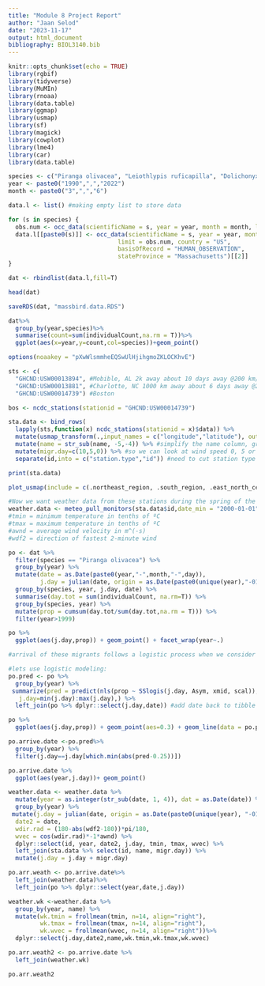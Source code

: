 ```yaml
---
title: "Module 8 Project Report"
author: "Jaan Selod"
date: "2023-11-17"
output: html_document
bibliography: BIOL3140.bib
---
```


```r
knitr::opts_chunk$set(echo = TRUE)
library(rgbif)
library(tidyverse)
library(MuMIn)
library(rnoaa)
library(data.table)
library(ggmap)
library(usmap)
library(sf)
library(magick)
library(cowplot)
library(lme4)
library(car)
library(data.table)
```

```r
species <- c("Piranga olivacea", "Leiothlypis ruficapilla", "Dolichonyx oryzivorus", "Megaceryle alcyon","Chordeiles minor")
year <- paste0("1990",",","2022")
month <- paste0("3",",","6")

data.l <- list() #making empty list to store data

for (s in species) {
  obs.num <- occ_data(scientificName = s, year = year, month = month, limit = 0, country = "US", basisOfRecord = "HUMAN_OBSERVATION", stateProvince = "Massachusetts")$meta$count
  data.l[[paste0(s)]] <- occ_data(scientificName = s, year = year, month = month,
                               limit = obs.num, country = "US",
                               basisOfRecord = "HUMAN_OBSERVATION",
                               stateProvince = "Massachusetts")[[2]]
}

dat <- rbindlist(data.l,fill=T)

head(dat)

saveRDS(dat, "massbird.data.RDS")

dat%>%
  group_by(year,species)%>%
  summarise(count=sum(individualCount,na.rm = T))%>%
  ggplot(aes(x=year,y=count,col=species))+geom_point()
```

``` r
options(noaakey = "pXwWlsmmheEQSwUlHjihgmoZKLOCKhvE")

sts <- c(
  "GHCND:USW00013894", #Mobible, AL 2k away about 10 days away @200 km/day
  "GHCND:USW00013881", #Charlotte, NC 1000 km away about 6 days away @200 km/day
  "GHCND:USW00014739") #Boston

bos <- ncdc_stations(stationid = "GHCND:USW00014739")

sta.data <- bind_rows(
  lapply(sts,function(x) ncdc_stations(stationid = x)$data)) %>%
  mutate(usmap_transform(.,input_names = c("longitude","latitude"), output_names = c("longitude.1", "latitude.1"))) %>% #join transformation of lat/long for projection with usmap
  mutate(name = str_sub(name, -5,-4)) %>% #simplify the name column, grab just the state
  mutate(migr.day=c(10,5,0)) %>% #so we can look at wind speed 0, 5 or 10 days before arrive in boston
  separate(id,into = c("station.type","id")) #need to cut station type out from station id number

print(sta.data)

plot_usmap(include = c(.northeast_region, .south_region, .east_north_central)) + geom_point(data = sta.data, aes(x = longitude.1, y = latitude.1, col = name), size = 5) + geom_label(data = sta.data, aes(x = longitude.1, y=latitude.1, col = name, label = name), size = 5, nudge_x = 1e6*0.25) + theme(legend.position = "none")

#Now we want weather data from these stations during the spring of the years we have good data for (pretty much 2000 on)
weather.data <- meteo_pull_monitors(sta.data$id,date_min = "2000-01-01")
#tmin = minimum temperature in tenths of ºC
#tmax = maximum temperature in tenths of ºC
#awnd = average wind velocity in m^(-s)
#wdf2 = direction of fastest 2-minute wind
```

```r
po <- dat %>%
  filter(species == "Piranga olivacea") %>%
  group_by(year) %>%
  mutate(date = as.Date(paste0(year,"-",month,"-",day)),
         j.day = julian(date, origin = as.Date(paste0(unique(year),"-01-01")))) %>%
  group_by(species, year, j.day, date) %>%
  summarise(day.tot = sum(individualCount, na.rm=T)) %>%
  group_by(species, year) %>%
  mutate(prop = cumsum(day.tot/sum(day.tot,na.rm = T))) %>%
  filter(year>1999)

po %>%
  ggplot(aes(j.day,prop)) + geom_point() + facet_wrap(year~.)

#arrival of these migrants follows a logistic process when we consider the proportion of the population that has arrived!

#lets use logistic modeling:
po.pred <- po %>%
  group_by(year) %>%
 summarize(pred = predict(nls(prop ~ SSlogis(j.day, Asym, xmid, scal)), newdata = data.frame(j.day = min(j.day):max(j.day))), #predict the logistic curve for each species
   j.day=min(j.day):max(j.day),) %>%
  left_join(po %>% dplyr::select(j.day,date)) #add date back to tibble

po %>%
  ggplot(aes(j.day,prop)) + geom_point(aes=0.3) + geom_line(data = po.pred, aes(x = j.day, y = pred), col="blue", size=2) + facet_wrap(year~.)

po.arrive.date <-po.pred%>%
  group_by(year) %>%
  filter(j.day==j.day[which.min(abs(pred-0.25))])

po.arrive.date %>%
  ggplot(aes(year,j.day))+ geom_point()
```

```r
weather.data <- weather.data %>%
  mutate(year = as.integer(str_sub(date, 1, 4)), dat = as.Date(date)) %>%
  group_by(year) %>%
 mutate(j.day = julian(date, origin = as.Date(paste0(unique(year), "-01-01"))), 
  date2 = date,
  wdir.rad = (180-abs(wdf2-180))*pi/180,
  wvec = cos(wdir.rad)*-1*awnd) %>% 
  dplyr::select(id, year, date2, j.day, tmin, tmax, wvec) %>% 
  left_join(sta.data %>% select(id, name, migr.day)) %>% 
  mutate(j.day = j.day + migr.day)

po.arr.weath <- po.arrive.date%>%
  left_join(weather.data)%>%
  left_join(po %>% dplyr::select(year,date,j.day))

weather.wk <-weather.data %>% 
  group_by(year, name) %>% 
  mutate(wk.tmin = frollmean(tmin, n=14, align="right"),
         wk.tmax = frollmean(tmax, n=14, align="right"),
         wk.wvec = frollmean(wvec, n=14, align="right"))%>%
  dplyr::select(j.day,date2,name,wk.tmin,wk.tmax,wk.wvec)

po.arr.weath2 <- po.arrive.date %>%
  left_join(weather.wk)

po.arr.weath2
```

```r

```